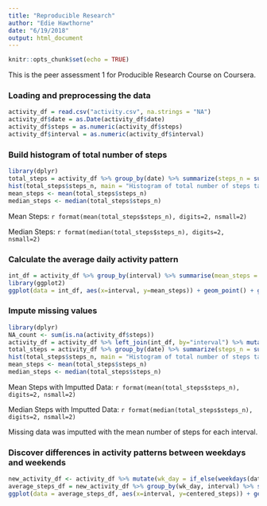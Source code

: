 ```yaml
---
title: "Reproducible Research"
author: "Edie Hawthorne"
date: "6/19/2018"
output: html_document
---
```


```r
knitr::opts_chunk$set(echo = TRUE)
```

This is the peer assessment 1 for Producible Research Course on Coursera.

### Loading and preprocessing the data

```r
activity_df = read.csv("activity.csv", na.strings = "NA") 
activity_df$date = as.Date(activity_df$date)
activity_df$steps = as.numeric(activity_df$steps)
activity_df$interval = as.numeric(activity_df$interval)
```

### Build histogram of total number of steps

```r
library(dplyr)
total_steps = activity_df %>% group_by(date) %>% summarize(steps_n = sum(steps, na.rm = TRUE))
hist(total_steps$steps_n, main = "Histogram of total number of steps taken each day", xlab = "steps")
mean_steps <- mean(total_steps$steps_n)
median_steps <- median(total_steps$steps_n)
```

Mean Steps: `r format(mean(total_steps$steps_n), digits=2, nsmall=2)`

Median Steps: `r format(median(total_steps$steps_n), digits=2, nsmall=2)`

### Calculate the average daily activity pattern

```r
int_df = activity_df %>% group_by(interval) %>% summarise(mean_steps = mean(steps, na.rm = T))
library(ggplot2)
ggplot(data = int_df, aes(x=interval, y=mean_steps)) + geom_point() + geom_line() + labs(title = "Time Series Plot", x = "5-minute Interval", y = "Average Number of Steps Taken")
```

### Impute missing values

```r
library(dplyr)
NA_count <- sum(is.na(activity_df$steps))
activity_df = activity_df %>% left_join(int_df, by="interval") %>% mutate(steps = if_else(is.na(steps), mean_steps, steps))
total_steps = activity_df %>% group_by(date) %>% summarize(steps_n = sum(steps, na.rm = TRUE))
hist(total_steps$steps_n, main = "Histogram of total number of steps taken each day", xlab = "steps")
mean_steps <- mean(total_steps$steps_n)
median_steps <- median(total_steps$steps_n)
```

Mean Steps with Imputted Data: `r format(mean(total_steps$steps_n), digits=2, nsmall=2)`

Median Steps with Imputted Data: `r format(median(total_steps$steps_n), digits=2, nsmall=2)`

Missing data was imputted with the mean number of steps for each interval.

### Discover differences in activity patterns between weekdays and weekends

```r
new_activity_df <- activity_df %>% mutate(wk_day = if_else(weekdays(date) %in% c("Monday","Tuesday","Wednesday","Thursday","Friday"), "weekday", "weekend"))
average_steps_df = new_activity_df %>% group_by(wk_day, interval) %>% summarize(steps_n2 = mean(steps, na.rm = TRUE)) %>% mutate(centered_steps = steps_n2 - mean(steps_n2))
ggplot(data = average_steps_df, aes(x=interval, y=centered_steps)) + geom_line() + labs(title = "Activity patterns between weekdays and weekends", x = "5-minute Interval", y = "Number of steps") + facet_grid(wk_day~.) 
```
